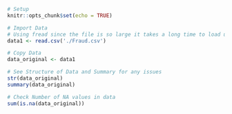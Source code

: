 ```r
# Setup
knitr::opts_chunk$set(echo = TRUE)
```

```r

# Import Data
# Using fread since the file is so large it takes a long time to load using read.csv
data1 <- read.csv('./Fraud.csv')
```

```r
# Copy Data
data_original <- data1
```

```r
# See Structure of Data and Summary for any issues 
str(data_original)
summary(data_original)
```

```r
# Check Number of NA values in data
sum(is.na(data_original))
```
